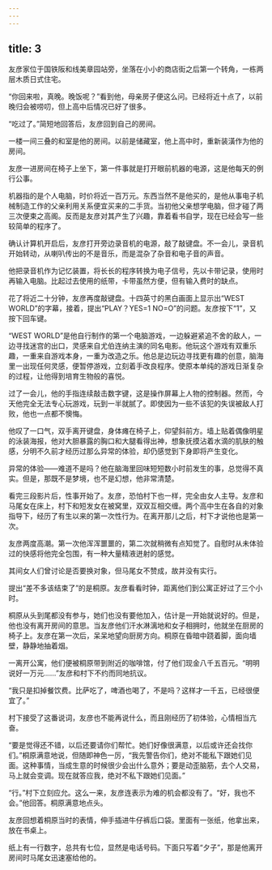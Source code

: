 ```yaml
---
---
---
```

title: 3
---



友彦家位于国铁阪和线美章园站旁，坐落在小小的商店街之后第一个转角，一栋两层木质日式住宅。

“你回来啦，真晚。晚饭呢？”看到他，母亲房子便这么问。已经将近十点了，以前晚归会被唠叨，但上高中后情况已好了很多。

“吃过了。”简短地回答后，友彦回到自己的房间。

一楼一间三叠的和室是他的房间。以前是储藏室，他上高中时，重新装潢作为他的房间。

友彦一进房间在椅子上坐下，第一件事就是打开眼前机器的电源，这是他每天的例行公事。

机器指的是个人电脑，时价将近一百万元。东西当然不是他买的，是他从事电子机械制造工作的父亲利用关系便宜买来的二手货。当初他父亲想学电脑，但才碰了两三次便束之高阁。反而是友彦对其产生了兴趣，靠着看书自学，现在已经会写一些较简单的程序了。

确认计算机开启后，友彦打开旁边录音机的电源，敲了敲键盘。不一会儿，录音机开始转动，从喇叭传出的不是音乐，而是混杂了杂音和电子音的声音。

他把录音机作为记忆装置，将长长的程序转换为电子信号，先以卡带记录，使用时再输入电脑。比起过去使用的纸带，卡带虽然方便，但有输入费时的缺点。

花了将近二十分钟，友彦再度敲键盘。十四英寸的黑白画面上显示出“WEST WORLD”的字幕，接着，提出“PLAY？YES=1 NO=O”的问题。友彦按下“1”，又按下回车键。

“WEST WORLD”是他自行制作的第一个电脑游戏，一边躲避紧追不舍的敌人，一边寻找迷宫的出口，灵感来自尤伯连纳主演的同名电影。他玩这个游戏有双重乐趣，一重来自游戏本身，一重为改造之乐。他总是边玩边寻找更有趣的创意，脑海里一出现任何灵感，便暂停游戏，立刻着手改良程序。使原本单纯的游戏日渐复杂的过程，让他得到培育生物般的喜悦。

过了一会儿，他的手指连续敲击数字键，这是操作屏幕上人物的控制器。然而，今天他完全无法专心玩游戏，玩到一半就腻了。即使因为一些不该犯的失误被敌人打败，他也一点都不懊悔。

他叹了一口气，双手离开键盘，身体瘫在椅子上，仰望斜前方。墙上贴着偶像明星的泳装海报，他对大胆暴露的胸口和大腿看得出神，想象抚摸沾着水滴的肌肤的触感，分明不久前才经历过那么异常的体验，却仍感觉到下身即将产生变化。

异常的体验——难道不是吗？他在脑海里回味短短数小时前发生的事，总觉得不真实。但是，那既不是梦境，也不是幻想，他非常清楚。

看完三段影片后，性事开始了。友彦，恐怕村下也一样，完全由女人主导。友彦和马尾女在床上，村下和短发女在被窝里，双双互相交缠。两个高中生在各自的对象指导下，经历了有生以来的第一次性行为。在离开那儿之后，村下才说他也是第一次。

友彦两度高潮。第一次他浑浑噩噩的，第二次就稍微有点知觉了。自慰时从未体验过的快感将他完全包围，有一种大量精液迸射的感觉。

其间女人们曾讨论是否要换对象，但马尾女不赞成，故并没有实行。

提出“差不多该结束了”的是桐原。友彦看看时钟，距离他们到公寓正好过了三个小时。

桐原从头到尾都没有参与，她们也没有要他加入，估计是一开始就说好的。但是，他也没有离开房间的意思。当友彦他们汗水淋漓地和女子相拥时，他就坐在厨房的椅子上。友彦在第一次后，呆呆地望向厨房方向。桐原在昏暗中跷着脚，面向墙壁，静静地抽着烟。

一离开公寓，他们便被桐原带到附近的咖啡馆，付了他们现金八千五百元。“明明说好一万元……”友彦和村下不约而同地抗议。

“我只是扣掉餐饮费。比萨吃了，啤酒也喝了，不是吗？这样才一千五，已经很便宜了。”

村下接受了这番说词，友彦也不能再说什么，而且刚经历了初体验，心情相当亢奋。

“要是觉得还不错，以后还要请你们帮忙。她们好像很满意，以后或许还会找你们。”桐原满意地说，但随即神色一厉，“我先警告你们，绝对不能私下跟她们见面。这种事情，当成生意的时候很少会出什么意外；要是动歪脑筋，去个人交易，马上就会变调。现在就答应我，绝对不私下跟她们见面。”

“行。”村下立刻应允。这么一来，友彦连表示为难的机会都没有了。“好，我也不会。”他回答。桐原满意地点头。

友彦回想着桐原当时的表情，伸手插进牛仔裤后口袋。里面有一张纸，他拿出来，放在书桌上。

纸上有一行数字，总共有七位，显然是电话号码。下面只写着“夕子”，那是他离开房间时马尾女迅速塞给他的。